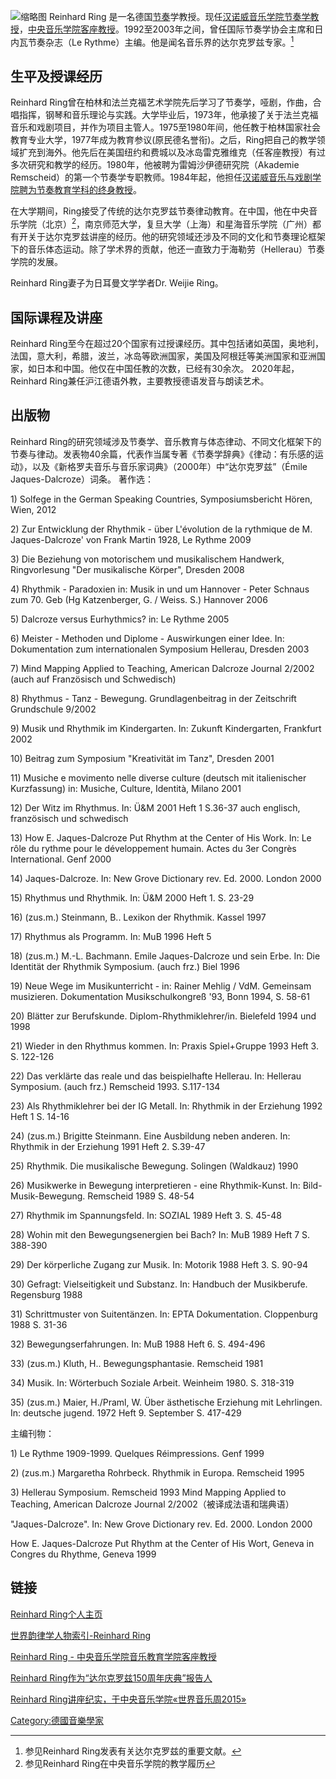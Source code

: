 [[File:Reinhard_Ring_Taipeh_2016.jpg|缩略图]]
Reinhard Ring 是一名德国[[节奏|节奏]]学教授。现任[https://www.hmtm-hannover.de/de/hochschule/personen/m-r/prof-reinhard-ring/ 汉诺威音乐学院节奏学教授]{{Wayback|url=https://www.hmtm-hannover.de/de/hochschule/personen/m-r/prof-reinhard-ring/ |date=20170906181948 }}，[https://web.archive.org/web/20170906183124/http://iome.ccom.edu.cn/teaching-internships/external-experts/ 中央音乐学院客座教授]。1992至2003年之间，曾任国际节奏学协会主席和日内瓦节奏杂志（Le Rythme）主编。他是闻名音乐界的达尔克罗兹专家。<ref>参见Reinhard Ring发表有关达尔克罗兹的重要文献。</ref>

== 生平及授课经历 ==

Reinhard Ring曾在柏林和法兰克福艺术学院先后学习了节奏学，哑剧，作曲，合唱指挥，钢琴和音乐理论与实践。大学毕业后，1973年，他承接了关于法兰克福音乐和戏剧项目，并作为项目主管人。1975至1980年间，他任教于柏林国家社会教育专业大学，1977年成为教育参议(原民德名誉衔)。之后，Ring把自己的教学领域扩充到海外。他先后在美国纽约和费城以及冰岛雷克雅维克（任客座教授）有过多次研究和教学的经历。1980年，他被聘为雷姆沙伊德研究院（Akademie Remscheid）的第一个节奏学专职教师。1984年起，他担任[https://www.hmtm-hannover.de/de/hochschule/personen/m-r/prof-reinhard-ring/ 汉诺威音乐与戏剧学院聘为节奏教育学科的终身教授]{{Wayback|url=https://www.hmtm-hannover.de/de/hochschule/personen/m-r/prof-reinhard-ring/ |date=20170906181948 }}。

在大学期间，Ring接受了传统的达尔克罗兹节奏律动教育。在中国，他在中央音乐学院（北京）<ref>参见Reinhard Ring在中央音乐学院的教学履历</ref>，南京师范大学，复旦大学（上海）和星海音乐学院（广州）都有开关于达尔克罗兹讲座的经历。他的研究领域还涉及不同的文化和节奏理论框架下的音乐体态运动。除了学术界的贡献，他还一直致力于海勒劳（Hellerau）节奏学院的发展。

Reinhard Ring妻子为日耳曼文学学者Dr. Weijie Ring。

== 国际课程及讲座 == 

Reinhard Ring至今在超过20个国家有过授课经历。其中包括诸如英国，奥地利，法国，意大利，希腊，波兰，冰岛等欧洲国家，美国及阿根廷等美洲国家和亚洲国家，如日本和中国。他仅在中国任教的次数，已经有30余次。
2020年起，Reinhard Ring兼任沪江德语外教，主要教授德语发音与朗读艺术。

== 出版物 == 

Reinhard Ring的研究领域涉及节奏学、音乐教育与体态律动、不同文化框架下的节奏与律动。发表物40余篇，代表作当属专著《节奏学辞典》《律动：有乐感的运动》，以及《新格罗夫音乐与音乐家词典》（2000年）中“达尔克罗兹”（Émile Jaques-Dalcroze）词条。
著作选：

1)   Solfege in the German Speaking Countries, Symposiumsbericht Hören, Wien, 2012

2)   Zur Entwicklung der Rhythmik - über L'évolution de la rythmique de M. Jaques-Dalcroze' von Frank Martin 1928, Le Rythme 2009

3)   Die Beziehung von motorischem und musikalischem Handwerk, Ringvorlesung "Der musikalische Körper", Dresden 2008

4)   Rhythmik - Paradoxien in: Musik in und um Hannover - Peter Schnaus zum 70. Geb (Hg Katzenberger, G. / Weiss. S.) Hannover 2006

5)   Dalcroze versus Eurhythmics? in: Le Rythme 2005

6)   Meister - Methoden und Diplome - Auswirkungen einer Idee. In: Dokumentation zum internationalen Symposium Hellerau, Dresden 2003

7)   Mind Mapping Applied to Teaching, American Dalcroze Journal 2/2002 (auch auf Französisch und Schwedisch)

8)   Rhythmus - Tanz - Bewegung. Grundlagenbeitrag in der Zeitschrift Grundschule 9/2002

9)   Musik und Rhythmik im Kindergarten. In: Zukunft Kindergarten, Frankfurt 2002

10) Beitrag zum Symposium "Kreativität im Tanz", Dresden 2001

11) Musiche e movimento nelle diverse culture (deutsch mit italienischer Kurzfassung) in: Musiche, Culture, Identità, Milano 2001

12) Der Witz im Rhythmus. In: Ü&M 2001 Heft 1 S.36-37 auch englisch, französisch und schwedisch

13) How E. Jaques-Dalcroze Put Rhythm at the Center of His Work. In: Le rôle du rythme pour le développement humain. Actes du 3er Congrès International. Genf 2000

14) Jaques-Dalcroze. In: New Grove Dictionary rev. Ed. 2000. London 2000

15) Rhythmus und Rhythmik. In: Ü&M 2000 Heft 1. S. 23-29

16) (zus.m.) Steinmann, B.. Lexikon der Rhythmik. Kassel 1997

17) Rhythmus als Programm. In: MuB 1996 Heft 5

18) (zus.m.) M.-L. Bachmann. Emile Jaques-Dalcroze und sein Erbe. In: Die Identität der Rhythmik Symposium. (auch frz.) Biel 1996

19) Neue Wege im Musikunterricht - in: Rainer Mehlig / VdM. Gemeinsam musizieren. Dokumentation Musikschulkongreß '93, Bonn 1994, S. 58-61

20) Blätter zur Berufskunde. Diplom-Rhythmiklehrer/in. Bielefeld 1994 und 1998

21) Wieder in den Rhythmus kommen. In: Praxis Spiel+Gruppe 1993 Heft 3. S. 122-126

22) Das verklärte das reale und das beispielhafte Hellerau. In: Hellerau Symposium. (auch frz.) Remscheid 1993. S.117-134

23) Als Rhythmiklehrer bei der IG Metall. In: Rhythmik in der Erziehung 1992 Heft 1 S. 14-16

24) (zus.m.) Brigitte Steinmann. Eine Ausbildung neben anderen. In: Rhythmik in der Erziehung 1991 Heft 2. S.39-47

25) Rhythmik. Die musikalische Bewegung. Solingen (Waldkauz) 1990

26) Musikwerke in Bewegung interpretieren - eine Rhythmik-Kunst. In: Bild-Musik-Bewegung. Remscheid 1989 S. 48-54

27) Rhythmik im Spannungsfeld. In: SOZIAL 1989 Heft 3. S. 45-48

28) Wohin mit den Bewegungsenergien bei Bach? In: MuB 1989 Heft 7 S. 388-390

29) Der körperliche Zugang zur Musik. In: Motorik 1988 Heft 3. S. 90-94

30) Gefragt: Vielseitigkeit und Substanz. In: Handbuch der Musikberufe. Regensburg 1988

31) Schrittmuster von Suitentänzen. In: EPTA Dokumentation. Cloppenburg 1988 S. 31-36

32) Bewegungserfahrungen. In: MuB 1988 Heft 6. S. 494-496

33) (zus.m.) Kluth, H.. Bewegungsphantasie. Remscheid 1981

34) Musik. In: Wörterbuch Soziale Arbeit. Weinheim 1980. S. 318-319

35) (zus.m.) Maier, H./Praml, W. Über ästhetische Erziehung mit Lehrlingen. In: deutsche jugend. 1972 Heft 9. September S. 417-429

主编刊物：

1)   Le Rythme 1909-1999. Quelques Réimpressions. Genf 1999

2)   (zus.m.) Margaretha Rohrbeck. Rhythmik in Europa. Remscheid 1995

3)   Hellerau Symposium. Remscheid 1993 Mind Mapping Applied to Teaching, American Dalcroze Journal 2/2002（被译成法语和瑞典语）

"Jaques-Dalcroze". In: New Grove Dictionary rev. Ed. 2000. London 2000 

How E. Jaques-Dalcroze Put Rhythm at the Center of His Wort, Geneva in Congres du Rhythme, Geneva 1999

== 链接 ==

[http://reinhardring.de/vita.htm Reinhard Ring个人主页]{{Wayback|url=http://reinhardring.de/vita.htm |date=20170705203424 }}

[https://web.archive.org/web/20161201073232/http://www.fier.com/wordpress/eurhythmics-teachers/reinhard-ring/ 世界韵律学人物索引-Reinhard Ring]

[https://web.archive.org/web/20170906183124/http://iome.ccom.edu.cn/teaching-internships/external-experts/ Reinhard Ring - 中央音乐学院音乐教育学院客座教授]

[https://web.archive.org/web/20161111061337/http://kulturellebildung.de/fa/user/Fachbereiche/Musik_Rhythmik/Veranstaltungen/Rhythmikfestival_15/Rhythmikfestival_d_19-02-2015.pdf Reinhard Ring作为“达尔克罗兹150周年庆典”报告人] 

[http://zhuanti.ccom.edu.cn/2015sjyyz/xwbd/201511/t20151114_38609.html Reinhard Ring讲座纪实，于中央音乐学院«世界音乐周2015»]{{Wayback|url=http://zhuanti.ccom.edu.cn/2015sjyyz/xwbd/201511/t20151114_38609.html |date=20170906181039 }}

[[Category:德國音樂學家|Category:德國音樂學家]]